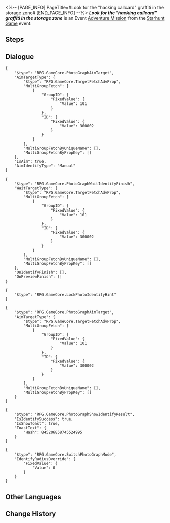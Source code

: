 <%-- [PAGE_INFO]
PageTitle=#Look for the "hacking callcard" graffiti in the storage zone#
[END_PAGE_INFO] --%>
{{Stub|Dialogue.}}
{{Mission Infobox
|id            = 8000157
|title         = 
|image         = <!--Mission Look for the "hacking callcard" graffiti in the storage zone.png-->
|type          = Adventure
|event_name    = Starhunt Game
|chapter       = 
|requirements  = [[Companion Mission]] ''[[Punklorde Mentality]]'' completed
|summary       = <!--official mission summary from Fate's Atlas-->
|characters    = Trailblazer
|startLocation = [[Herta Space Station]] - [[Storage Zone]]
|world         = Herta Space Station
|area          = Storage Zone
|prev          = 
|next          = 
|rewards       = 
}}
'''''Look for the "hacking callcard" graffiti in the storage zone''''' is an Event [[Adventure Mission]] from the [[Starhunt Game]] event.

==Steps==


<!--
==Gameplay Notes==

--><!--
==Trial Character==

-->
==Dialogue==
{{Stub Dialogue}}
<pre>{
	"$type": "RPG.GameCore.PhotoGraphAimTarget",
	"AimTargetType": {
		"$type": "RPG.GameCore.TargetFetchAdvProp",
		"MultiGroupFetch": [
			{
				"GroupID": {
					"FixedValue": {
						"Value": 101
					}
				},
				"ID": {
					"FixedValue": {
						"Value": 300002
					}
				}
			}
		],
		"MultiGroupFetchByUniqueName": [],
		"MultiGroupFetchByPropKey": []
	},
	"IsAim": true,
	"AimIdentifyType": "Manual"
}</pre>
<pre>{
	"$type": "RPG.GameCore.PhotoGraphWaitIdentifyFinish",
	"WaitTargetType": {
		"$type": "RPG.GameCore.TargetFetchAdvProp",
		"MultiGroupFetch": [
			{
				"GroupID": {
					"FixedValue": {
						"Value": 101
					}
				},
				"ID": {
					"FixedValue": {
						"Value": 300002
					}
				}
			}
		],
		"MultiGroupFetchByUniqueName": [],
		"MultiGroupFetchByPropKey": []
	},
	"OnIdentifyFinish": [],
	"OnPreviewFinish": []
}</pre>
<pre>{
	"$type": "RPG.GameCore.LockPhotoIdentifyHint"
}</pre>
<pre>{
	"$type": "RPG.GameCore.PhotoGraphAimTarget",
	"AimTargetType": {
		"$type": "RPG.GameCore.TargetFetchAdvProp",
		"MultiGroupFetch": [
			{
				"GroupID": {
					"FixedValue": {
						"Value": 101
					}
				},
				"ID": {
					"FixedValue": {
						"Value": 300002
					}
				}
			}
		],
		"MultiGroupFetchByUniqueName": [],
		"MultiGroupFetchByPropKey": []
	}
}</pre>
<pre>{
	"$type": "RPG.GameCore.PhotoGraphShowIdentifyResult",
	"IsIdentifySuccess": true,
	"IsShowToast": true,
	"ToastText": {
		"Hash": 845206858745524995
	}
}</pre>
:<!--1-second delay-->
<pre>{
	"$type": "RPG.GameCore.SwitchPhotoGraphMode",
	"IdentifyRadiusOverride": {
		"FixedValue": {
			"Value": 0
		}
	}
}</pre>
{{Dialogue End}}

==Other Languages==
{{Other Languages
|en   = Look for the "hacking callcard" graffiti in the storage zone
|zhs  = 寻找收容舱段的「骇入声明」涂鸦
|zht  = 尋找收容艙段的「駭入聲明」塗鴉
|ja   = 収容部分にある「ハッキング声明」のラクガキを見つける
|ko   = 보관 캐빈의 「해킹 성명」 그래피티 찾기
|es   = Busca el grafiti de la marca de hackeo en la zona de almacenamiento
|fr   = Trouver le graffiti «&nbsp;Carte de hackeur&nbsp;» dans la Zone de stockage
|ru   = Найдите все граффити «Визитная карточка взлома» в Зоне хранения
|th   = ตามหากราฟฟิตี้ "Hacking Callcard" ใน Storage Zone
|vi   = Tìm graffiti "Tuyên Bố Hack" trong Khoang Thu Dung
|de   = Finde das Graffiti „Hacker-Visitenkarte“ in der Lagerzone.
|id   = Temukan grafiti "Hacking Callcard" di Storage Zone
|pt   = Procure pelo grafite "Orgulho Hacker" na Zona de Armazenamento
}}

==Change History==
{{Change History|1.1}}
